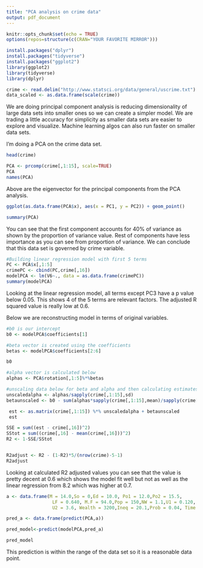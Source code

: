 ---
title: "PCA analysis on crime data"
output: pdf_document
---

```{r setup, include=FALSE}
knitr::opts_chunk$set(echo = TRUE)
options(repos=structure(c(CRAN="YOUR FAVORITE MIRROR")))

install.packages("dplyr")
install.packages("tidyverse")
install.packages("ggplot2")
library(ggplot2)
library(tidyverse)
library(dplyr)
```



```{r}
crime <- read.delim("http://www.statsci.org/data/general/uscrime.txt")
data_scaled <- as.data.frame(scale(crime))

```

We are doing principal component analysis is reducing dimensionality of large data sets into smaller ones so we can create a simpler model. We are trading a little accuracy for simplicity as smaller data sets are easier to explore and visualize. Machine learning algos can also run faster on smaller data sets.

I'm doing a PCA on the crime data set. 
```{r}
head(crime)
```


```{r}
PCA <- prcomp(crime[,1:15], scale=TRUE)
PCA
names(PCA)
```
Above are the eigenvector for the principal components from the PCA analysis. 


```{r}
ggplot(as.data.frame(PCA$x), aes(x = PC1, y = PC2)) + geom_point()

```

```{r}
summary(PCA)
```

You can see that the first component accounts for 40% of variance as shown by the proportion of variance value. Rest of components have less importance as you can see from proportion of variance. We can conclude that this data set is governed by crime variable. 

```{r}
#Building linear regression model with first 5 terms
PC <- PCA$x[,1:5]
crimePC <- cbind(PC,crime[,16])
modelPCA <- lm(V6~., data = as.data.frame(crimePC))
summary(modelPCA)

```
Looking at the linear regression model, all terms except PC3 have a p value below 0.05. This shows 4 of the 5 terms are relevant factors. The adjusted R squared value is really low at 0.6.

Below we are reconstructing model in terms of original variables.
```{r}
#b0 is our intercept
b0 <- modelPCA$coefficients[1]

#beta vector is created using the coefficients
betas <- modelPCA$coefficients[2:6]

b0

```
```{r}

#alpha vector is calculated below
alphas <- PCA$rotation[,1:5]%*%betas

#unscaling data below for beta and alpha and then calculating estimates
unscaledalpha <- alphas/sapply(crime[,1:15],sd)
betaunscaled <- b0 - sum(alphas*sapply(crime[,1:15],mean)/sapply(crime[,1:15],sd))

 est <- as.matrix(crime[,1:15]) %*% unscaledalpha + betaunscaled
 est
```
```{r}
SSE = sum((est - crime[,16])^2)
SStot = sum((crime[,16] - mean(crime[,16]))^2)
R2 <- 1-SSE/SStot


R2adjust <- R2 - (1-R2)*5/(nrow(crime)-5-1)
R2adjust
```

Looking at calculated R2 adjusted values you can see that the value is pretty decent at 0.6 which shows the model fit well but not as well as the linear regression from 8.2 which was higher at 0.7.

```{r}
a <- data.frame(M = 14.0,So = 0,Ed = 10.0, Po1 = 12.0,Po2 = 15.5,
                 LF = 0.640, M.F = 94.0,Pop = 150,NW = 1.1,U1 = 0.120,
                 U2 = 3.6, Wealth = 3200,Ineq = 20.1,Prob = 0.04, Time = 39.0)

pred_a <- data.frame(predict(PCA,a))

pred_model<-predict(modelPCA,pred_a)

pred_model
```

This prediction is within the range of the data set so it is a reasonable data point. 